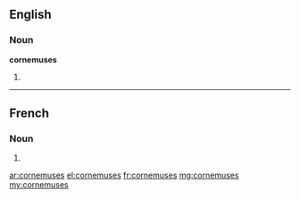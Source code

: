 ==English==

===Noun===
'''cornemuses'''

# {{plural of|cornemuse}}

----

==French==

===Noun===
{{head|fr|plural}} {{f-p}}

# {{plural of|cornemuse|lang=fr}}

[[ar:cornemuses]]
[[el:cornemuses]]
[[fr:cornemuses]]
[[mg:cornemuses]]
[[my:cornemuses]]